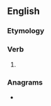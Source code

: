 ==English==

===Etymology===
{{suffix|adore|est|lang=en}}

===Verb===
{{head|en|verb form}}

# {{en-archaic second-person singular of|adore}}

===Anagrams===
* {{anagrams|en|dorsate|roasted|torsade}}
